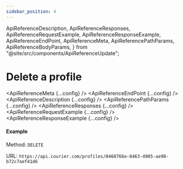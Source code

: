 ```yaml
---
sidebar_position: 4
---
```


  ApiReferenceDescription,
  ApiReferenceResponses,
  ApiReferenceRequestExample,
  ApiReferenceResponseExample,
  ApiReferenceEndPoint,
  ApiReferenceMeta,
  ApiReferencePathParams,
  ApiReferenceBodyParams,
} from "@site/src/components/ApiReferenceUpdate";

# Delete a profile

<ApiReferenceMeta {...config} />
<ApiReferenceEndPoint {...config} />
<ApiReferenceDescription {...config} />
<ApiReferencePathParams {...config} />
<ApiReferenceResponses {...config} />
<ApiReferenceRequestExample {...config} />
<ApiReferenceResponseExample {...config} />

#### Example

Method: `DELETE`

URL: `https://api.courier.com/profiles/0460766e-8463-4905-ae98-b72c7aef41d6`
